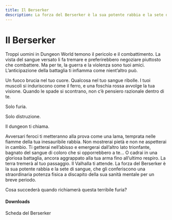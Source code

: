 ```yaml
---
title: Il Berserker
description: La forza del Berserker è la sua potente rabbia e la sete di sangue, che gli conferiscono una straordinaria potenza fisica a discapito della sua sanità mentale per un breve periodo. Cosa succederà quando richiamerà questa terribile furia?
---
```


# Il Berserker

Troppi uomini in Dungeon World temono il pericolo e il combattimento. La vista del sangue versato li fa tremare e preferirebbero negoziare piuttosto che combattere. Ma per te, la guerra e la violenza sono tuoi amici. L’anticipazione della battaglia ti infiamma come nient’altro può.

Un fuoco brucia nel tuo cuore. Qualcosa nel tuo sangue ribolle. I tuoi muscoli si induriscono come il ferro, e una foschia rossa avvolge la tua visione. Quando le spade si scontrano, non c’è pensiero razionale dentro di te.

Solo furia.

Solo distruzione.

Il dungeon ti chiama.

Avversari feroci ti metteranno alla prova come una lama, temprata nelle fiamme della tua inesauribile rabbia. Non mostrerai pietà e non ne aspetterai in cambio. Ti getterai nell’abisso e emergerai dall’altro lato trionfante, bagnato del sangue di coloro che si opporrebbero a te...
O cadrai in una gloriosa battaglia, ancora aggrappato alla tua arma fino all’ultimo respiro.
La terra tremerà al tuo passaggio.
Il Valhalla ti attende.
La forza del Berserker è la sua potente rabbia e la sete di sangue, che gli conferiscono una straordinaria potenza fisica a discapito della sua sanità mentale per un breve periodo.

Cosa succederà quando richiamerà questa terribile furia?

#### Downloads

<DownloadLink href="https://KernelPanic92.github.io/dungeonworld-ita/classi/community/Peter%20Johansen/Lore%20and%20Lords%20Pack/berserker.pdf">Scheda del Berserker</DownloadLink>